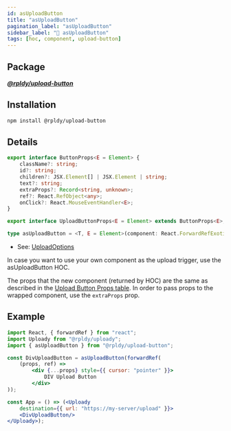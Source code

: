 ```yaml
---
id: asUploadButton
title: "️asUploadButton"
pagination_label: "️asUploadButton"
sidebar_label: "🍬️ ️asUploadButton"
tags: [hoc, component, upload-button]
---
```


## Package

**_[@rpldy/upload-button](../../../packages/rpldy-upload-button)_**

## Installation

```bash npm2yarn
npm install @rpldy/upload-button
```

## Details

```typescript
export interface ButtonProps<E = Element> {
    className?: string;
    id?: string;
    children?: JSX.Element[] | JSX.Element | string;
    text?: string;
    extraProps?: Record<string, unknown>;
    ref?: React.RefObject<any>;
  	onClick?: React.MouseEventHandler<E>;
}

export interface UploadButtonProps<E = Element> extends ButtonProps<E>, UploadOptions {}

type asUploadButton = <T, E = Element>(component: React.ForwardRefExoticComponent<T> | React.ComponentType<T>) => React.FC<UploadButtonProps<E>>;
```

- See: [UploadOptions](../../types#uploadoptions)

In case you want to use your own component as the upload trigger, use the asUploadButton HOC.

The props that the new component (returned by HOC) are the same as described in
the [Upload Button Props table](../../components/uploadButton#props).
In order to pass props to the wrapped component, use the `extraProps` prop.

## Example

```jsx
import React, { forwardRef } from "react";
import Uploady from "@rpldy/uploady";
import { asUploadButton } from "@rpldy/upload-button";

const DivUploadButton = asUploadButton(forwardRef(
    (props, ref) =>
        <div {...props} style={{ cursor: "pointer" }}>
            DIV Upload Button
        </div>
));

const App = () => (<Uploady
    destination={{ url: "https://my-server/upload" }}>
    <DivUploadButton/>
</Uploady>);
```

